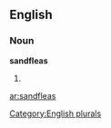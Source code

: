 ==English==

===Noun===
'''sandfleas'''

# {{plural of|[[sandflea]]}}

[[Category:English plurals]]

[[ar:sandfleas]]
